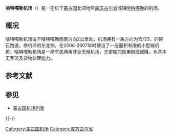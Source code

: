 {{unreferenced|time=2018-08-06T12:53:45+00:00}}
{{Infobox airport
| name =哈特嘎勒机场
| nativename =
| nativename-a =
| nativename-r =
| image = Hatgal airport.jpg
| image-width = <!-- if less than 200 -->
| caption = 机场建筑
| image2 =
| image2-width = <!-- if less than 200 -->
| caption2 =
| IATA =HTM
| ICAO =ZMHG
| GPS =
| WMO =
| type =
| owner-oper =
| owner =
| operator =
| city-served = [[哈特嘎勒|哈特嘎勒]]
| location = [[蒙古国|蒙古国]]
| hub =
| focus_city =
| built = <!-- military airports -->
| used = <!-- military airports -->
| commander = <!-- military airports -->
| occupants = <!-- military airports -->
| elevation-f =
| website =
| latd = 50 | latm = 26 | lats = 22 | latNS = N
| longd = 100 | longm = 08 | longs = 15 | longEW = E
| coordinates_type = airport
| pushpin_map =Mongolia
| pushpin_map_caption =机场在蒙古国的位置
| pushpin_label = HTM
| metric-rwy = Y
| r1-number =15/33
| r1-length-m =2400
| r1-surface =碎石
| h1-number =
| h1-length-f =
| h1-length-m =
| h1-surface = <!-- up to h12 -->
| stat1-header =
| stat1-data = <!-- up to stat4 -->
| stat-year =
| footnotes =
}}

'''哈特嘎勒机场'''（{{airport codes|HTM|ZMHG }}）是一座位于[[蒙古国|蒙古国]]北部地区[[库苏古尔省|库苏古尔省]]城镇[[哈特嘎勒|哈特嘎勒]]的机场。

==概况==
哈特嘎勒机场位于哈特嘎勒西南方向2公里处，机场拥有一条方向为15/33，{{convert|2400|x|30|m|abbr=on|0}}的碎石跑道。停机坪的东北侧，在2006-2007年时建设了一座面积有限的小型候机房。哈特嘎勒机场是一座军民两用非全天候机场，无定期的民用航班起降，也基本无客流及货物处理能力。

== 参考文献 ==
{{Reflist}}

== 参见 ==
* [[蒙古国机场列表|蒙古国机场列表]]

{{-}}
{{蒙古机场}}

[[Category:蒙古国机场|Category:蒙古国机场]]
[[Category:库苏古尔省|Category:库苏古尔省]]